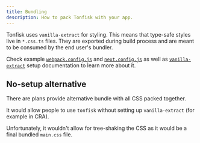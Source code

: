 ```yaml
---
title: Bundling
description: How to pack Tonfisk with your app.
---
```


Tonfisk uses `vanilla-extract` for styling. This means that type-safe styles live in `*.css.ts` files. They are exported during build process and are meant to be consumed by the end user's bundler.

Check example [`webpack.config.js`](https://github.com/tchayen/tonfisk/blob/main/examples/webpack/webpack.config.js) and [`next.config.js`](https://github.com/tchayen/tonfisk/blob/main/examples/next/next.config.js) as well as [`vanilla-extract`](https://vanilla-extract.style/documentation/setup/) setup documentation to learn more about it.

## No-setup alternative

There are plans provide alternative bundle with all CSS packed together.

It would allow people to use `tonfisk` without setting up `vanilla-extract` (for example in CRA).

Unfortunately, it wouldn't allow for tree-shaking the CSS as it would be a final bundled `main.css` file.
